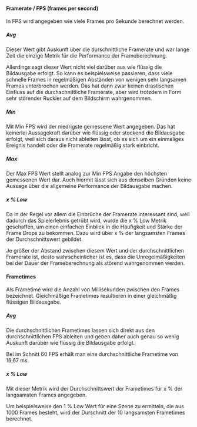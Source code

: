 #### Framerate / FPS (frames per second)

In FPS wird angegeben wie viele Frames pro Sekunde berechnet werden.



##### Avg

Dieser Wert gibt Auskunft über die durschnittliche Framerate und war lange Zeit die einzige Metrik für die Performance der Frameberechnung.

Allerdings sagt dieser Wert nicht viel darüber aus wie flüssig die Bildausgabe erfolgt. So kann es beispielsweise passieren, dass viele schnelle Frames in regelmäßigen Abständen von wenigen sehr langsamen Frames unterbrochen werden. Das hat dann zwar keinen drastischen Einfluss auf die durchschnittliche Framerate, aber wird trotzdem in Form sehr störender Ruckler auf dem Bildschirm wahrgenommen.



##### Min

Mit Min FPS wird der niedrigste gemessene Wert angegeben. Das hat keinerlei Aussagekraft darüber wie flüssig oder stockend die Bildausgabe erfolgt, weil sich daraus nicht ableiten lässt, ob es sich um ein einmaliges Ereignis handelt oder die Framerate regelmäßig stark einbricht.



##### Max

Der Max FPS Wert stellt analog zur Min FPS Angabe den höchsten gemessenen Wert dar. Auch hiermit lässt sich aus denselben Gründen keine Aussage über die allgemeine Performance der Bildausgabe machen.



##### x % Low

Da in der Regel vor allem die Einbrüche der Framerate interessant sind, weil dadurch das Spielerlebnis getrübt wird, wurde die x % Low Metrik geschaffen, um einen einfachen Einblick in die Häufigkeit und Stärke der Frame Drops zu bekommen. Dazu wird über x % der langsamsten Frames der Durchschnittswert gebildet.

Je größer der Abstand zwischen diesem Wert und der durchschnittlichen Framerate ist, desto wahrscheinlicher ist es, dass die Unregelmäßigkeiten bei der Dauer der Frameberechnung als störend wahrgenommen werden.



#### Frametimes

Als Frametime wird die Anzahl von Millisekunden zwischen den Frames bezeichnet. Gleichmäßige Frametimes resultieren in einer gleichmäßig flüssigen Bildausgabe.



##### Avg

Die durchschnittlichen Frametimes lassen sich direkt aus den durchschnittlichen FPS ableiten und geben daher auch genau so wenig Auskunft darüber wie flüssig die Bildausgabe erfolgt.

Bei im Schnitt 60 FPS erhält man eine durchschnittliche Frametime von 16,67 ms.



##### x % Low

Mit dieser Metrik wird der Durchschnittswert der Frametimes für x % der langsamsten Frames angegeben.

Um beispielsweise den 1 % Low Wert für eine Szene zu ermitteln, die aus 1000 Frames besteht, wird der Durschnitt der 10 langsamsten Frametimes berechnet.



<!-- https://www.youtube.com/watch?v=l6WgbfG_z-k -->